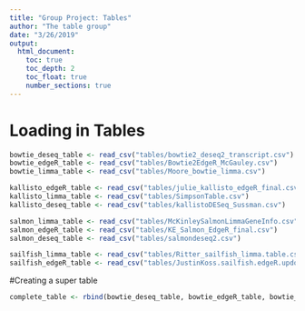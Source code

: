 ```yaml
---
title: "Group Project: Tables"
author: "The table group"
date: "3/26/2019"
output:
  html_document:
    toc: true
    toc_depth: 2
    toc_float: true
    number_sections: true
---
```


# Loading in Tables
```r
bowtie_deseq_table <- read_csv("tables/bowtie2_deseq2_transcript.csv") 
bowtie_edgeR_table <- read_csv("tables/Bowtie2EdgeR_McGauley.csv")
bowtie_limma_table <- read_csv("tables/Moore_bowtie_limma.csv")

kallisto_edgeR_table <- read_csv("tables/julie_kallisto_edgeR_final.csv")
kallisto_limma_table <- read_csv("tables/SimpsonTable.csv")
kallisto_deseq_table <- read_csv("tables/kallistoDESeq_Sussman.csv")

salmon_limma_table <- read_csv("tables/McKinleySalmonLimmaGeneInfo.csv")
salmon_edgeR_table <- read_csv("tables/KE_Salmon_EdgeR_final.csv")
salmon_deseq_table <- read_csv("tables/salmondeseq2.csv")

sailfish_limma_table <- read_csv("tables/Ritter_sailfish_limma.table.csv")
sailfish_edgeR_table <- read_csv("tables/JustinKoss.sailfish.edgeR.updown.csv")


```

#Creating a super table
```r
complete_table <- rbind(bowtie_deseq_table, bowtie_edgeR_table, bowtie_limma_table, kallisto_edgeR_table, kallisto_limma_table, kallisto_deseq_table, salmon_limma_table, salmon_edgeR_table, salmon_deseq_table, sailfish_limma_table, sailfish_edgeR_table)
```

